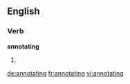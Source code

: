 
==English==

===Verb===
'''annotating'''

# {{present participle of|[[annotate]]}}

[[de:annotating]]
[[fr:annotating]]
[[vi:annotating]]